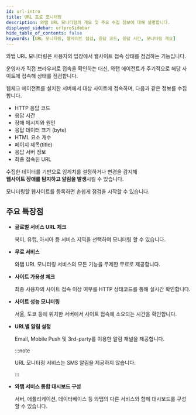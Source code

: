 ```yaml
---
id: url-intro
title: URL 프로 모니터링
description: 와탭 URL 모니터링의 개요 및 주요 수집 정보에 대해 설명합니다.
displayed_sidebar: urlproSidebar
hide_table_of_contents: false
keywords: [URL 모니터링, 웹사이트 점검, 응답 코드, 응답 시간, 모니터링 개요]
---
```


와탭 URL 모니터링은 사용자의 입장에서 웹사이트 접속 상태를 점검하는 기능입니다.

운영자가 직접 브라우저로 접속을 확인하는 대신, 와탭 에이전트가 주기적으로 해당 사이트에 접속해 상태를 점검합니다.

웹체크 에이전트를 설치한 서버에서 대상 사이트에 접속하며, 다음과 같은 정보를 수집합니다.

- HTTP 응답 코드  
- 응답 시간  
- 장애 메시지와 원인  
- 응답 데이터 크기 (byte)  
- HTML 요소 개수  
- 페이지 제목(title)  
- 응답 서버 정보  
- 최종 접속된 URL  

수집한 데이터를 기반으로 임계치를 설정하거나 변경을 감지해  
**웹사이트 장애를 탐지하고 알림을 발생**시킬 수 있습니다.

모니터링할 웹사이트를 등록하면 손쉽게 점검을 시작할 수 있습니다.

## 주요 특장점

* **글로벌 서비스 URL 체크**

  북미, 유럽, 아시아 등 서비스 지역을 선택하여 모니터링 할 수 있습니다.

* **무료 서비스**

  와탭 URL 모니터링 서비스의 모든 기능을 무제한 무료로 제공합니다.

* **사이트 가용성 체크**

  최종 사용자의 사이트 접속 이상 여부를 HTTP 상태코드를 통해 실시간 확인합니다.

* **사이트 성능 모니터링**

  서울, 도쿄 등에 위치한 서버에서 사이트 접속에 소요되는 시간을 확인합니다.

* **URL별 알림 설정**

  Email, Mobile Push 및 3rd-party를 이용한 알림 채널을 제공합니다.

  :::note

  URL 모니터링 서비스는 SMS 알림을 제공하지 않습니다.
  
  :::

* **와탭 서비스 통합 대시보드 구성**

  서버, 애플리케이션, 데이터베이스 등 와탭의 다른 서비스와 함께 대시보드를 구성할 수 있습니다.         